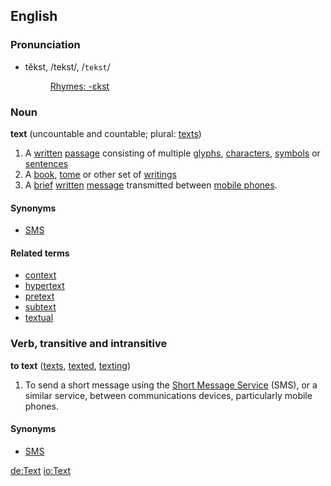 ==English==
===Pronunciation===
*tĕkst, /tekst/, /<tt>tekst</tt>/
*:[[Rhymes:English:-ɛkst|Rhymes: -ɛkst]]

===Noun===
'''text''' (uncountable and countable; plural: [[texts]])

#A [[written]] [[passage]] consisting of multiple [[glyph]]s, [[character]]s, [[symbol]]s or [[sentence]]s
#A [[book]], [[tome]] or other set of [[writing]]s
#A [[brief]] [[written]] [[message]] transmitted between [[mobile phone]]s.

====Synonyms====
*[[SMS]]

====Related terms====
*[[context]]
*[[hypertext]]
*[[pretext]]
*[[subtext]]
*[[textual]]

===Verb, transitive and intransitive===
'''to text''' ([[texts]], [[texted]], [[texting]])

#To send a short message using the [[Short Message Service]] (SMS), or a similar service, between communications devices, particularly mobile phones.

====Synonyms====
*[[SMS]]

[[de:Text]]
[[io:Text]]